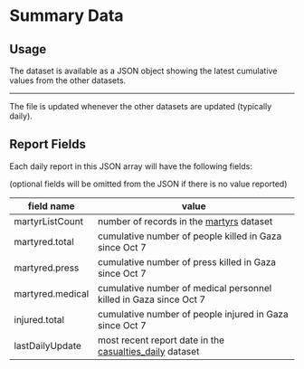 # Summary Data

## Usage

The dataset is available as a JSON object showing the latest cumulative values from the other datasets.


<JSONFileLinks resource="Summary_V1" />

---

The file is updated whenever the other datasets are updated (typically daily).

## Report Fields

Each daily report in this JSON array will have the following fields:

(optional fields will be omitted from the JSON if there is no value reported)

| field name       | value                                                                             |
| ---------------- | --------------------------------------------------------------------------------- |
| martyrListCount  | number of records in the [martyrs](/docs/martyrs) dataset                         |
| martyred.total   | cumulative number of people killed in Gaza since Oct 7                            |
| martyred.press   | cumulative number of press killed in Gaza since Oct 7                             |
| martyred.medical | cumulative number of medical personnel killed in Gaza since Oct 7                 |
| injured.total    | cumulative number of people injured in Gaza since Oct 7                           |
| lastDailyUpdate  | most recent report date in the [casualties_daily](/docs/casualties-daily) dataset |
